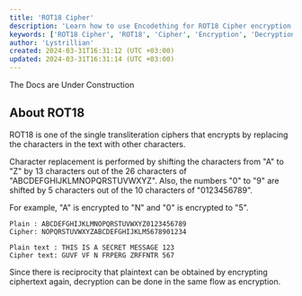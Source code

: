 ```yaml
---
title: 'ROT18 Cipher'
description: 'Learn how to use Encodething for ROT18 Cipher encryption and decryption'
keywords: ['ROT18 Cipher', 'ROT18', 'Cipher', 'Encryption', 'Decryption', 'Encodething']
author: 'Lystrillian'
created: 2024-03-31T16:31:12 (UTC +03:00)
updated: 2024-03-31T16:31:14 (UTC +03:00)
---
```


<Callout type="warning">
  The Docs are Under Construction
</Callout>

## About ROT18

ROT18 is one of the single transliteration ciphers that encrypts by replacing the characters in the text with other characters.

Character replacement is performed by shifting the characters from "A" to "Z" by 13 characters out of the 26 characters of "ABCDEFGHIJKLMNOPQRSTUVWXYZ". Also, the numbers "0" to "9" are shifted by 5 characters out of the 10 characters of "0123456789".

For example, "A" is encrypted to "N" and "0" is encrypted to "5".

```
Plain : ABCDEFGHIJKLMNOPQRSTUVWXYZ0123456789
Cipher: NOPQRSTUVWXYZABCDEFGHIJKLM5678901234
```

```
Plain text : THIS IS A SECRET MESSAGE 123
Cipher text: GUVF VF N FRPERG ZRFFNTR 567
```

Since there is reciprocity that plaintext can be obtained by encrypting ciphertext again, decryption can be done in the same flow as encryption.
